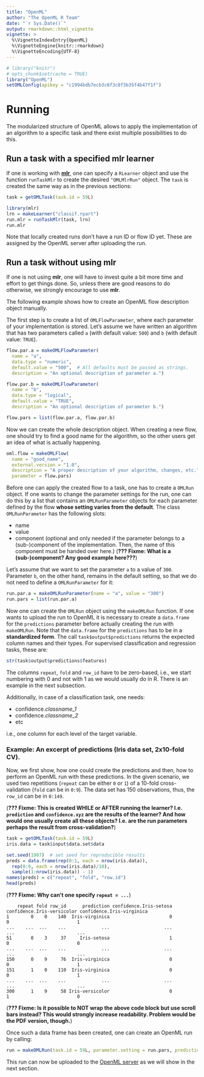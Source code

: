 ```yaml
---
title: "OpenML"
author: "The OpenML R Team"
date: "`r Sys.Date()`"
output: rmarkdown::html_vignette
vignette: >
  %\VignetteIndexEntry{OpenML}
  %\VignetteEngine{knitr::rmarkdown}
  %\VignetteEncoding{UTF-8}
---
```

```r
# library("knitr")
# opts_chunk$set(cache = TRUE)
library("OpenML")
setOMLConfig(apikey = "c1994bdb7ecb3c6f3c8f3b35f4b47f1f")
```

# Running {#running}
The modularized structure of OpenML allows to apply the implementation of an algorithm to a specific task and there exist multiple possibilities to do this.

## Run a task with a specified mlr learner
If one is working with [**mlr**](https://github.com/mlr-org/mlr), one can specify a `RLearner` object and use the function `runTaskMlr` to create the desired `"OMLMlrRun"` object.
The `task` is created the same way as in the previous sections:
```r
task = getOMLTask(task.id = 59L)

library(mlr)
lrn = makeLearner("classif.rpart")
run.mlr = runTaskMlr(task, lrn)
run.mlr
```
Note that locally created runs don't have a run ID or flow ID yet. These are assigned by the OpenML server after uploading the run.

## Run a task without using mlr
If one is not using **mlr**, one will have to invest quite a bit more time and effort to get things done. So, unless there are good reasons to do otherwise, we strongly encourage to use **mlr**.

The following example shows how to create an OpenML flow description object manually.

The first step is to create a list of `OMLFlowParameter`, where each parameter of your implementation is stored. Let's assume we have written an algorithm that has two parameters called `a` (with default value: `500`) and `b` (with default value: `TRUE`).
```r
flow.par.a = makeOMLFlowParameter(
  name = "a",
  data.type = "numeric",
  default.value = "500",  # All defaults must be passed as strings.
  description = "An optional description of parameter a.")

flow.par.b = makeOMLFlowParameter(
  name = "b",
  data.type = "logical",
  default.value = "TRUE",
  description = "An optional description of parameter b.")

flow.pars = list(flow.par.a, flow.par.b)
```
Now we can create the whole description object.
When creating a new flow, one should try to find a good name for the algorithm, so the other users get an idea of what is actually happening.
```r
oml.flow = makeOMLFlow(
  name = "good_name",
  external.version = "1.0",
  description = "A proper description of your algorithm, changes, etc.",
  parameter = flow.pars)
```

Before one can apply the created flow to a task, one has to create a `OMLRun` object.
If one wants to change the parameter settings for the run, one can do this by a list that contains an `OMLRunParameter` objects for each parameter defined by the flow **whose setting varies from the default**.
The class `OMLRunParameter` has the following slots:

* name
* value
* component (optional and only needed if the parameter belongs to a (sub-)component of the implementation. Then, the name of this component must be handed over here.) (**??? Fixme: What is a (sub-)component? Any good example here???**)

Let's assume that we want to set the parameter `a` to a value of `300`.
Parameter `b`, on the other hand, remains in the default setting, so that we do not need to define a `OMLRunParameter` for it:
```r
run.par.a = makeOMLRunParameter(name = "a", value = "300")
run.pars = list(run.par.a)
```
Now one can create the `OMLRun` object using the `makeOMLRun` function.
If one wants to upload the run to OpenML it is necessary to create a `data.frame` for the `predictions` parameter before actually creating the run with `makeOMLRun`. Note that the `data.frame` for the `predictions` has to be in a **standardized form**.
The call `task$output$predictions` returns the expected column names and their types.
For supervised classification and regression tasks, these are:

```r
str(task$output$predictions$features)
```
The columns `repeat`, `fold` and `row_id` have to be zero-based, i.e., we start numbering with 0 and not with 1 as we would usually do in R. There is an example in the next subsection.

Additionally, in case of a classification task, one needs:

* confidence.*classname_1*
* confidence.*classname_2*
* etc

i.e., one column for each level of the target variable.


### Example: An excerpt of predictions (Iris data set, 2x10-fold CV).

Now, we first show, how one could create the predictions and then, how to perform an OpenML run with these predictions. In the given scenario, we used two repetitions (`repeat` can be either `0` or `1`) of a 10-fold cross-validation (`fold` can be in `0:9`). The data set has 150 observations, thus, the `row_id` can be in `0:149`.

(**??? Fixme: This is created WHILE or AFTER running the learner? I.e. `prediction` and `confidence.xyz` are the results of the learner? And how would one usually create all these objects? I.e. are the run parameters perhaps the result from cross-validation?**)

```r
task = getOMLTask(task.id = 59L)
iris.data = task$input$data.set$data

set.seed(1907)  # set seed for reproducible results
preds = data.frame(rep(0:1, each = nrow(iris.data)),
  rep(0:9, each = nrow(iris.data)/10),
  sample(1:nrow(iris.data)) - 1)
names(preds) = c("repeat", "fold", "row.id")
head(preds)
```
(**??? Fixme: Why can't one specify `repeat = ...`**)

```
    repeat fold row_id      prediction confidence.Iris-setosa confidence.Iris-versicolor confidence.Iris-virginica
1        0    0    140  Iris-virginica                      0                          0                         1
...    ...  ...    ...             ...                    ...                        ...                       ...
51       0    3     37     Iris-setosa                      1                          0                         0
...    ...  ...    ...             ...                    ...                        ...                       ...
150      0    9     76  Iris-virginica                      0                          0                         1
151      1    0    110  Iris-virginica                      0                          0                         1
...    ...  ...    ...             ...                    ...                        ...                       ...
300      1    9     58 Iris-versicolor                      0                          1                         0
```

(**??? Fixme: Is it possible to NOT wrap the above code block but use scroll bars instead? This would strongly increase readability. Problem would be the PDF version, though.**)

Once such a data frame has been created, one can create an OpenML run by calling:

```r
run = makeOMLRun(task.id = 59L, parameter.setting = run.pars, predictions = preds)
```
This run can now be uploaded to the [OpenML server](http://openml.org) as we will show in the next section.
